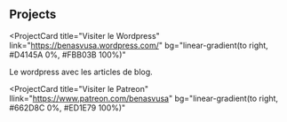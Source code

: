 ## Projects

<ProjectCard
  title="Visiter le Wordpress"
  link="https://benasvusa.wordpress.com/"
  bg="linear-gradient(to right, #D4145A 0%, #FBB03B 100%)"
>
  Le wordpress avec les articles de blog.
</ProjectCard>

<ProjectCard
  title="Visiter le Patreon"
  llink="https://www.patreon.com/benasvusa"
  bg="linear-gradient(to right, #662D8C 0%, #ED1E79 100%)"
>
</ProjectCard>
